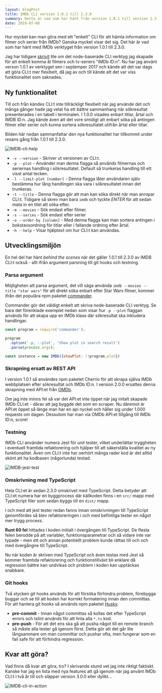 ```yaml
---
layout: blogPost
title: IMDb CLI version 1.0.1 till 2.3.0
summary: Detta är vad som har hänt från version 1.0.1 till version 2.3.0
date: 2019-07-08
---
```


Hur mycket kan man göra med ett "enkelt" CLI för att hämta information om filmer och serier från IMDb? Ganska mycket visar det sig. Det här är vad som har hänt med IMDb verktyget från version 1.0.1 till 2.3.0.

Jag har tidigare [skrivit](/blogg/node-cli-for-att-skrapa-imdb) lite om det node-baserade CLI verktyg jag skapade för att enkelt komma åt filmers och tv-seriers "IMDb ID:n". Nu har jag använt verson 1.0.1 av verktyget sen i septemper 2017 och kände att det var dags att göra CLI:t mer flexibelt, då jag av och till kände att det var viss funktionalitet som saknades.

## Ny funktionalitet

Till och från kändes CLI:t inte tillräckligt flexibelt när jag använde det och många gånger hade jag velat ha ett bättre sammanhang när sökresultat presenterades i en tabell i terminalen. I 1.0.0 visades enbart titlar, årtal och IMDB ID:n. Jag kände även att det vore smidigt att enbart söka på antingen filmer eller serier och kunna sortera sökresultatet utifrån årtal eller titlar. 

Bilden här nedan sammanfattar den nya funktionalitet har tillkommit under resans gång från 1.0.1 till 2.3.0.

![IMDB-cli-help](/img/posts/imdb-help-text.png)

* `-v --version` - Skriver ut versionen av CLI:t.
* `-p --plot` - Använder man denna flagga så används filmernas och seriernas handling i sökresultatet. Default så trunkeras handling till ett visst antal tecken. 
* `-l --limit-plot [number]` - Denna flagga låter användaren själv bestämma hur lång handlingen ska vara i sökresultatet innan det trunkeras.
* `-t --title` - Denna flagga gör att man kan söka direkt när man anropar CLI:t. Tidigare så skrev man bara `imdb` och tyckte *ENTER* för att sedan mata in en titel att söka efter.
* `-m --movies` - Sök endast efter filmer.
* `-s --series` - Sök endast efter serier
* `-o --order-by [column]` - Med denna flagga kan man sortera antingen i bokstavsordning för titlar eller i fallande ordning efter årtal.
* `-h --help` - Visar hjälptext om hur CLI:t kan användas.


## Utvecklingsmiljön

En hel del har hänt *behind the scenes* när det gäller 1.0.1 till 2.3.0 av IMDB CLI:t också - allt ifrån argument parsning till git hooks och testning.

### Parsa argument

Möjligheten att parsa argument, det vill säga använda `imdb --movies --title "star wars"` för att direkt söka enbart efter Star Wars filmer, kommer ifrån det populära npm paketet [commander](https://www.npmjs.com/package/commander). 

Commander gör det väldigt enkelt att skriva node-baserade CLI verktyg. Se bara det förenklade exemplet nedan som visar hur `-p --plot` flaggan används för att skapa upp en IMDb klass där sökresultat ska inkludera handlingar.

```js:example-cli.js
const program = require('commander');

program
  .option('-p, --plot', 'Show plot in search result')
  .parse(process.argv);

const instance = new IMDb({showPlot: !!program.plot})
```

### Skrapning ersatt av REST API

I version 1.0.1 så användes npm paketet Cherrio för att skrapa själva IMDb webbplatsen efter sökresultat och IMDb ID:n. I version 2.0.0 ersattes denna skrapning med API:et från [OMDb](http://www.omdbapi.com/). 

Om jag inte minns fel så var det API:et inte öppet när jag initalt skapade IMDb CLI:et - därav att jag byggde det som en scraper. Nu däremot är API:et öppet så länge man har en api nyckel och håller sig under 1.000 requests om dagen. Dessutom har man via OMDb API:et tillgång till IMDb ID:n, score!

### Testning

IMDb CLI använder numera Jest för unit tester, vilket underlättar tryggheten i eventuell framtida refaktorering och hjälper till att säkerställa kvalitet av ny funktionalitet. Även om CLI:t inte har oerhört många rader kod är det alltid skönt att ha kodbasen (någorlunda) testad.

![IMDB-jest-test](/img/posts/imdb-jest-test.png)


### Omskrivning med TypeScript

Hela CLI:et är sedan 2.3.0 omskrivet med TypeScript. Detta betyder att CLI:et numera har en byggprocess där källkoden finns i en `src/` mapp med TypeScript filer som sedan byggs till en `dist/` mapp. 

I och med att jest tester redan fanns innan omskrivningen till TypeScript genomfördes så blev refaktoreringen i och med befintliga tester en något mer trygg process. 

**Runt 60 fel** hittades i koden initialt i övergången till TypeScript. De flesta felen berodde på att variabler, funktionsparametrar och så vidare inte var typade - men ett och annan potentiellt problem kunde rättas till och och med övergångne till TypeScript. 

Nu när koden är skriven med TypeScript och även testas med Jest så kommer framtida refaktorering och funktionstillväxt bli enklare då regression bättre kan undvikas och problem i koden kan upptäckas snabbare.

### Git hooks

Två stycken git hooks används för att försöka förhindra problem, förebygga buggar och se till att koden har korrekt formatering innan den committas. För att hantera git hooks så används npm paketet [Husky](https://www.npmjs.com/package/husky).

* **pre-commit** - Innan något committas så kollas det efter TypeScript errors och tslint används för att linta alla `*.ts` kod.
* **pre-push** - För att det ens ska gå att pusha något till en remote branch så måste alla tester gå igenom först. Detta gör att det går lite långsammare om man committar och pushar ofta, men fungerar som en fail safe för att förhindra regression.

## Kvar att göra?

Vad finns då kvar att göra, tro? I skrivande stund vet jag inte riktigt faktiskt. Kanske har jag en lista med nya features att gå igenom när jag använt IMDb CLI:t i två år till och släpper version 3.0.0 eller dylikt...

![IMDB-cli-in-action](/img/posts/imdb-cli-in-action.png)